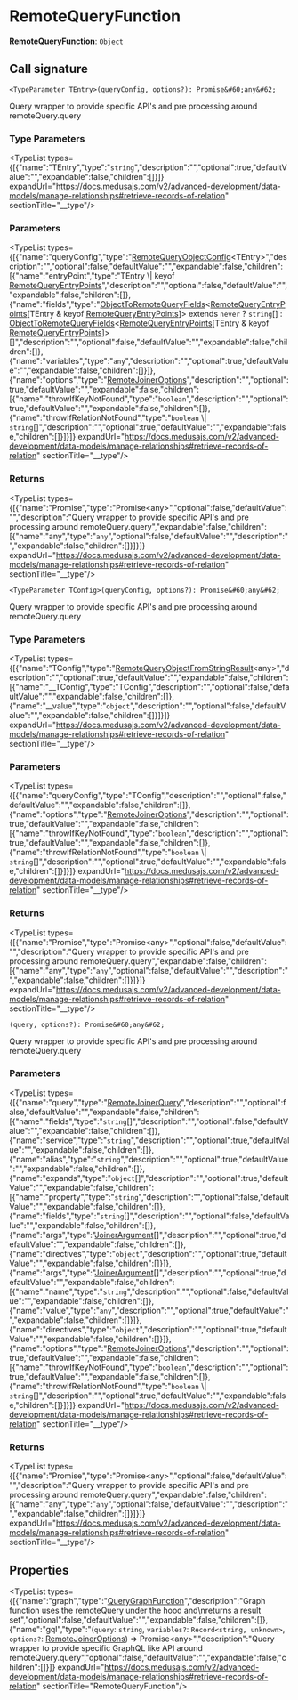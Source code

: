 
# RemoteQueryFunction

 **RemoteQueryFunction**: `Object`

## Call signature

`<TypeParameter TEntry>(queryConfig, options?): Promise&#60;any&#62;`

Query wrapper to provide specific API's and pre processing around remoteQuery.query

### Type Parameters

<TypeList types={[{"name":"TEntry","type":"`string`","description":"","optional":true,"defaultValue":"","expandable":false,"children":[]}]} expandUrl="https://docs.medusajs.com/v2/advanced-development/data-models/manage-relationships#retrieve-records-of-relation" sectionTitle="__type"/>

### Parameters

<TypeList types={[{"name":"queryConfig","type":"[RemoteQueryObjectConfig](../types.ModulesSdkTypes.RemoteQueryObjectConfig/page.mdx)&#60;TEntry&#62;","description":"","optional":false,"defaultValue":"","expandable":false,"children":[{"name":"entryPoint","type":"TEntry \\| keyof [RemoteQueryEntryPoints](../../interfaces/types.ModulesSdkTypes.RemoteQueryEntryPoints/page.mdx)","description":"","optional":false,"defaultValue":"","expandable":false,"children":[]},{"name":"fields","type":"[ObjectToRemoteQueryFields](../../../types/types.ObjectToRemoteQueryFields/page.mdx)&#60;[RemoteQueryEntryPoints](../../interfaces/types.ModulesSdkTypes.RemoteQueryEntryPoints/page.mdx)[TEntry & keyof [RemoteQueryEntryPoints](../../interfaces/types.ModulesSdkTypes.RemoteQueryEntryPoints/page.mdx)]&#62; extends `never` ? `string`[] : [ObjectToRemoteQueryFields](../../../types/types.ObjectToRemoteQueryFields/page.mdx)&#60;[RemoteQueryEntryPoints](../../interfaces/types.ModulesSdkTypes.RemoteQueryEntryPoints/page.mdx)[TEntry & keyof [RemoteQueryEntryPoints](../../interfaces/types.ModulesSdkTypes.RemoteQueryEntryPoints/page.mdx)]&#62;[]","description":"","optional":false,"defaultValue":"","expandable":false,"children":[]},{"name":"variables","type":"`any`","description":"","optional":true,"defaultValue":"","expandable":false,"children":[]}]},{"name":"options","type":"[RemoteJoinerOptions](../../../interfaces/types.RemoteJoinerOptions/page.mdx)","description":"","optional":true,"defaultValue":"","expandable":false,"children":[{"name":"throwIfKeyNotFound","type":"`boolean`","description":"","optional":true,"defaultValue":"","expandable":false,"children":[]},{"name":"throwIfRelationNotFound","type":"`boolean` \\| `string`[]","description":"","optional":true,"defaultValue":"","expandable":false,"children":[]}]}]} expandUrl="https://docs.medusajs.com/v2/advanced-development/data-models/manage-relationships#retrieve-records-of-relation" sectionTitle="__type"/>

### Returns

<TypeList types={[{"name":"Promise","type":"Promise&#60;any&#62;","optional":false,"defaultValue":"","description":"Query wrapper to provide specific API's and pre processing around remoteQuery.query","expandable":false,"children":[{"name":"any","type":"`any`","optional":false,"defaultValue":"","description":"","expandable":false,"children":[]}]}]} expandUrl="https://docs.medusajs.com/v2/advanced-development/data-models/manage-relationships#retrieve-records-of-relation" sectionTitle="__type"/>

`<TypeParameter TConfig>(queryConfig, options?): Promise&#60;any&#62;`

Query wrapper to provide specific API's and pre processing around remoteQuery.query

### Type Parameters

<TypeList types={[{"name":"TConfig","type":"[RemoteQueryObjectFromStringResult](../types.ModulesSdkTypes.RemoteQueryObjectFromStringResult/page.mdx)&#60;any&#62;","description":"","optional":true,"defaultValue":"","expandable":false,"children":[{"name":"__TConfig","type":"TConfig","description":"","optional":false,"defaultValue":"","expandable":false,"children":[]},{"name":"__value","type":"`object`","description":"","optional":false,"defaultValue":"","expandable":false,"children":[]}]}]} expandUrl="https://docs.medusajs.com/v2/advanced-development/data-models/manage-relationships#retrieve-records-of-relation" sectionTitle="__type"/>

### Parameters

<TypeList types={[{"name":"queryConfig","type":"TConfig","description":"","optional":false,"defaultValue":"","expandable":false,"children":[]},{"name":"options","type":"[RemoteJoinerOptions](../../../interfaces/types.RemoteJoinerOptions/page.mdx)","description":"","optional":true,"defaultValue":"","expandable":false,"children":[{"name":"throwIfKeyNotFound","type":"`boolean`","description":"","optional":true,"defaultValue":"","expandable":false,"children":[]},{"name":"throwIfRelationNotFound","type":"`boolean` \\| `string`[]","description":"","optional":true,"defaultValue":"","expandable":false,"children":[]}]}]} expandUrl="https://docs.medusajs.com/v2/advanced-development/data-models/manage-relationships#retrieve-records-of-relation" sectionTitle="__type"/>

### Returns

<TypeList types={[{"name":"Promise","type":"Promise&#60;any&#62;","optional":false,"defaultValue":"","description":"Query wrapper to provide specific API's and pre processing around remoteQuery.query","expandable":false,"children":[{"name":"any","type":"`any`","optional":false,"defaultValue":"","description":"","expandable":false,"children":[]}]}]} expandUrl="https://docs.medusajs.com/v2/advanced-development/data-models/manage-relationships#retrieve-records-of-relation" sectionTitle="__type"/>

`(query, options?): Promise&#60;any&#62;`

Query wrapper to provide specific API's and pre processing around remoteQuery.query

### Parameters

<TypeList types={[{"name":"query","type":"[RemoteJoinerQuery](../../../interfaces/types.RemoteJoinerQuery/page.mdx)","description":"","optional":false,"defaultValue":"","expandable":false,"children":[{"name":"fields","type":"`string`[]","description":"","optional":false,"defaultValue":"","expandable":false,"children":[]},{"name":"service","type":"`string`","description":"","optional":true,"defaultValue":"","expandable":false,"children":[]},{"name":"alias","type":"`string`","description":"","optional":true,"defaultValue":"","expandable":false,"children":[]},{"name":"expands","type":"`object`[]","description":"","optional":true,"defaultValue":"","expandable":false,"children":[{"name":"property","type":"`string`","description":"","optional":false,"defaultValue":"","expandable":false,"children":[]},{"name":"fields","type":"`string`[]","description":"","optional":false,"defaultValue":"","expandable":false,"children":[]},{"name":"args","type":"[JoinerArgument](../../../interfaces/types.JoinerArgument/page.mdx)[]","description":"","optional":true,"defaultValue":"","expandable":false,"children":[]},{"name":"directives","type":"`object`","description":"","optional":true,"defaultValue":"","expandable":false,"children":[]}]},{"name":"args","type":"[JoinerArgument](../../../interfaces/types.JoinerArgument/page.mdx)[]","description":"","optional":true,"defaultValue":"","expandable":false,"children":[{"name":"name","type":"`string`","description":"","optional":false,"defaultValue":"","expandable":false,"children":[]},{"name":"value","type":"`any`","description":"","optional":true,"defaultValue":"","expandable":false,"children":[]}]},{"name":"directives","type":"`object`","description":"","optional":true,"defaultValue":"","expandable":false,"children":[]}]},{"name":"options","type":"[RemoteJoinerOptions](../../../interfaces/types.RemoteJoinerOptions/page.mdx)","description":"","optional":true,"defaultValue":"","expandable":false,"children":[{"name":"throwIfKeyNotFound","type":"`boolean`","description":"","optional":true,"defaultValue":"","expandable":false,"children":[]},{"name":"throwIfRelationNotFound","type":"`boolean` \\| `string`[]","description":"","optional":true,"defaultValue":"","expandable":false,"children":[]}]}]} expandUrl="https://docs.medusajs.com/v2/advanced-development/data-models/manage-relationships#retrieve-records-of-relation" sectionTitle="__type"/>

### Returns

<TypeList types={[{"name":"Promise","type":"Promise&#60;any&#62;","optional":false,"defaultValue":"","description":"Query wrapper to provide specific API's and pre processing around remoteQuery.query","expandable":false,"children":[{"name":"any","type":"`any`","optional":false,"defaultValue":"","description":"","expandable":false,"children":[]}]}]} expandUrl="https://docs.medusajs.com/v2/advanced-development/data-models/manage-relationships#retrieve-records-of-relation" sectionTitle="__type"/>

## Properties

<TypeList types={[{"name":"graph","type":"[QueryGraphFunction](../types.ModulesSdkTypes.QueryGraphFunction/page.mdx)","description":"Graph function uses the remoteQuery under the hood and\nreturns a result set","optional":false,"defaultValue":"","expandable":false,"children":[]},{"name":"gql","type":"(`query`: `string`, `variables?`: `Record<string, unknown>`, `options?`: [RemoteJoinerOptions](../../../interfaces/types.RemoteJoinerOptions/page.mdx)) => Promise&#60;any&#62;","description":"Query wrapper to provide specific GraphQL like API around remoteQuery.query","optional":false,"defaultValue":"","expandable":false,"children":[]}]} expandUrl="https://docs.medusajs.com/v2/advanced-development/data-models/manage-relationships#retrieve-records-of-relation" sectionTitle="RemoteQueryFunction"/>
